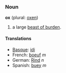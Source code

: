 ===Noun===
'''ox''' (plural: [[oxen]])

# a large [[beast of burden]].

====Translations====
*[[Basque]]: [[idi]]
*French: [[boeuf]] ''m''
*German: [[Rind]] ''n''
*Spanish: [[buey]] ''m''